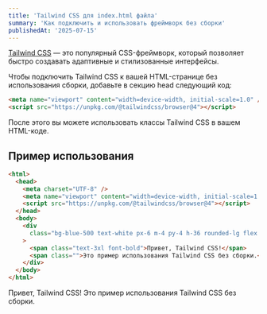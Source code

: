 ```yaml
---
title: 'Tailwind CSS для index.html файла'
summary: 'Как подключить и использовать фреймворк без сборки'
publishedAt: '2025-07-15'
---
```


[Tailwind CSS](https://tailwindcss.com/) — это популярный CSS-фреймворк, который позволяет быстро создавать адаптивные и стилизованные интерфейсы.

Чтобы подключить Tailwind CSS к вашей HTML-странице без использования сборки, добавьте в секцию head следующий код:

```html
<meta name="viewport" content="width=device-width, initial-scale=1.0" />
<script src="https://unpkg.com/@tailwindcss/browser@4"></script>
```

После этого вы можете использовать классы Tailwind CSS в вашем HTML-коде.

## Пример использования

```html
<html>
  <head>
    <meta charset="UTF-8" />
    <meta name="viewport" content="width=device-width, initial-scale=1.0" />
    <script src="https://unpkg.com/@tailwindcss/browser@4"></script>
  </head>
  <body>
    <div
      class="bg-blue-500 text-white px-6 m-4 py-4 h-36 rounded-lg flex flex-col justify-end items-start"
    >
      <span class="text-3xl font-bold">Привет, Tailwind CSS!</span>
      <span class="">Это пример использования Tailwind CSS без сборки.</span>
    </div>
  </body>
</html>
```

<BrowserMockup title="index.html">
  <div className="bg-blue-500 text-white px-6 m-4 py-4 h-36 rounded-lg flex flex-col justify-end items-start">
    <span className="text-3xl font-bold">Привет, Tailwind CSS!</span>
    <span className="">Это пример использования Tailwind CSS без сборки.</span>
  </div>
</BrowserMockup>
